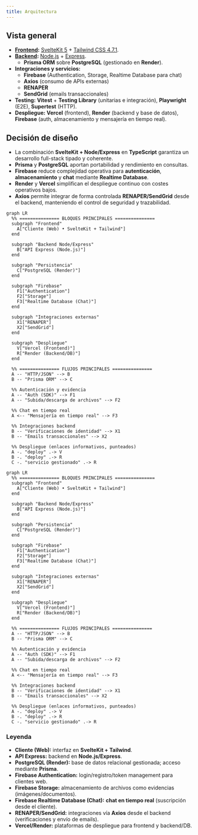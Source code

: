 ```yaml
---
title: Arquitectura
---
```



## Vista general

* **[Frontend](https://github.com/MVRU/conectando-corazones/tree/main/frontend):** [SvelteKit 5](https://kit.svelte.dev/docs) + [Tailwind CSS 4.7.1](https://tailwindcss.com/docs).
* **[Backend](https://github.com/MVRU/conectando-corazones/tree/main/backend):** [Node.js](https://nodejs.org/en/docs) + [Express](https://expressjs.com/).
  * **Prisma ORM** sobre **PostgreSQL** (gestionado en **Render**).
* **Integraciones y servicios:**
  * **Firebase** (Authentication, Storage, Realtime Database para chat)
  * **Axios** (consumo de APIs externas)
  * **RENAPER**
  * **SendGrid** (emails transaccionales)
* **Testing:** **Vitest** + **Testing Library** (unitarias e integración), **Playwright** (E2E), **Supertest** (HTTP).
* **Despliegue:** **Vercel** (frontend), **Render** (backend y base de datos), **Firebase** (auth, almacenamiento y mensajería en tiempo real).

## Decisión de diseño

- La combinación **SvelteKit + Node/Express** en **TypeScript** garantiza un desarrollo full-stack tipado y coherente.
- **Prisma** y **PostgreSQL** aportan portabilidad y rendimiento en consultas.
- **Firebase** reduce complejidad operativa para **autenticación**, **almacenamiento** y **chat** mediante **Realtime Database**.
- **Render** y **Vercel** simplifican el despliegue continuo con costes operativos bajos.
- **Axios** permite integrar de forma controlada **RENAPER/SendGrid** desde el backend, manteniendo el control de seguridad y trazabilidad.

<Tabs>
  <TabItem value="normal" label="Vista normal" default>

```mermaid
graph LR
  %% =============== BLOQUES PRINCIPALES ===============
  subgraph "Frontend"
    A["Cliente (Web) • SvelteKit + Tailwind"]
  end

  subgraph "Backend Node/Express"
    B["API Express (Node.js)"]
  end

  subgraph "Persistencia"
    C["PostgreSQL (Render)"]
  end

  subgraph "Firebase"
    F1["Authentication"]
    F2["Storage"]
    F3["Realtime Database (Chat)"]
  end

  subgraph "Integraciones externas"
    X1["RENAPER"]
    X2["SendGrid"]
  end

  subgraph "Despliegue"
    V["Vercel (Frontend)"]
    R["Render (Backend/DB)"]
  end

  %% =============== FLUJOS PRINCIPALES ===============
  A -- "HTTP/JSON" --> B
  B -- "Prisma ORM" --> C

  %% Autenticación y evidencia
  A -- "Auth (SDK)" --> F1
  A -- "Subida/descarga de archivos" --> F2

  %% Chat en tiempo real
  A <-- "Mensajería en tiempo real" --> F3

  %% Integraciones backend
  B -- "Verificaciones de identidad" --> X1
  B -- "Emails transaccionales" --> X2

  %% Despliegue (enlaces informativos, punteados)
  A -. "deploy" .-> V
  B -. "deploy" .-> R
  C -. "servicio gestionado" .-> R
```

  </TabItem>
  <TabItem value="ampliado" label="Vista ampliada">

<div style={{width:'100%', overflowX:'auto', border:'1px solid var(--ifm-color-emphasis-300)', borderRadius:8, padding:12}}>
  <div style={{minWidth: 1400}}>

```mermaid
graph LR
  %% =============== BLOQUES PRINCIPALES ===============
  subgraph "Frontend"
    A["Cliente (Web) • SvelteKit + Tailwind"]
  end

  subgraph "Backend Node/Express"
    B["API Express (Node.js)"]
  end

  subgraph "Persistencia"
    C["PostgreSQL (Render)"]
  end

  subgraph "Firebase"
    F1["Authentication"]
    F2["Storage"]
    F3["Realtime Database (Chat)"]
  end

  subgraph "Integraciones externas"
    X1["RENAPER"]
    X2["SendGrid"]
  end

  subgraph "Despliegue"
    V["Vercel (Frontend)"]
    R["Render (Backend/DB)"]
  end

  %% =============== FLUJOS PRINCIPALES ===============
  A -- "HTTP/JSON" --> B
  B -- "Prisma ORM" --> C

  %% Autenticación y evidencia
  A -- "Auth (SDK)" --> F1
  A -- "Subida/descarga de archivos" --> F2

  %% Chat en tiempo real
  A <-- "Mensajería en tiempo real" --> F3

  %% Integraciones backend
  B -- "Verificaciones de identidad" --> X1
  B -- "Emails transaccionales" --> X2

  %% Despliegue (enlaces informativos, punteados)
  A -. "deploy" .-> V
  B -. "deploy" .-> R
  C -. "servicio gestionado" .-> R
```

  </div>
</div>

  </TabItem>
</Tabs>

### Leyenda

* **Cliente (Web):** interfaz en **SvelteKit + Tailwind**.
* **API Express:** backend en **Node.js/Express**.
* **PostgreSQL (Render):** base de datos relacional gestionada; acceso mediante **Prisma**.
* **Firebase Authentication:** login/registro/token management para clientes web.
* **Firebase Storage:** almacenamiento de archivos como evidencias (imágenes/documentos).
* **Firebase Realtime Database (Chat):** **chat en tiempo real** (suscripción desde el cliente).
* **RENAPER/SendGrid:** integraciones vía **Axios** desde el backend (verificaciones y envío de emails).
* **Vercel/Render:** plataformas de despliegue para frontend y backend/DB.